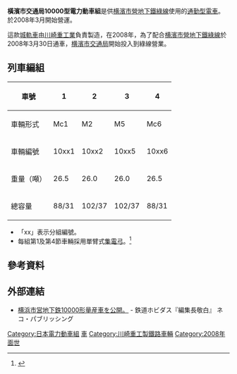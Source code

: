 {{鐵路車輛
|車輛名稱 = 橫濱市交通局10000型電力動車組
|公司色 = 
|圖像 = Yokohama-municipal-subway-10000-11th-unit-20080409.jpg
|圖像說明= 車組編號10111，2008年4月攝影
|起動加速度 = 3.2km/h/s
|營運最高速度 = 80
|設計最高速度 = 80
|減速度（正常） = 3.5km/h/s
|減速度（緊急） = 4.5km/h/s
|載客量 = 
|編組載客量 = 先頭車88人　座席31人<br/>中間車102人　座席37人
|編組長度 = 
|全長 = 15,600
|全闊 = 2,490
|全高 = 3,120
|編組重量 = 
|車體物料 = 不鏽鋼
|車輛重量 = 先頭車：26.5 t、中間車：26.0
|編組總重量 = 
|軸距 =
|軌距 = {{RailGauge|1435mm|allk=on}}
|電化方式 = [[直流電|直流]]1500[[伏特|V]]
|主電動機 = 
|輸出 = 
|編組輸出 = 
|控制裝置 = [[絕緣柵雙極晶體管|IGBT]]-[[變頻器|VVVF逆變器]]
|制動方式 = [[再生制動|再生制動]]併用電氣指令式制動
|保安裝置 = [[自動列車制御裝置|HD-ATC]]・[[自動列車運行裝置|ATO]]
|訊號系統 =
|製造商 = [[川崎重工業|川崎重工業]]
|製造年份 = 2008年至今
|投入服務日期 = 2008年至今
|備註 =
}}
'''橫濱市交通局10000型電力動車組'''是供[[横濱市營地下鐵|横濱市營地下鐵]][[横濱市營地下鐵綠線|綠線]]使用的[[通勤型電車|通勤型電車]]。於2008年3月開始營運。

這款[[城軌車|城軌車]]由[[川崎重工業|川崎重工業]]負責製造，在2008年，為了配合[[横濱市營地下鐵綠線|横濱市營地下鐵綠線]]於2008年3月30日通車，[[横濱市交通局|横濱市交通局]]開始投入到綠線營業。

==列車編組==
{| class="wikitable"
|-
! 車號 !! 1 !! 2 !! 3 !! 4
|-
! 車輛形式
| Mc1 || M2 || M5 || Mc6
|-
! 車輛編號
| 10xx1 || 10xx2 || 10xx5 || 10xx6
|-
! 重量（噸）
| 26.5 || 26.0 || 26.0 || 26.5
|-
! 總容量
| 88/31 || 102/37 || 102/37 || 88/31
|}

* 「xx」表示分組編號。
* 每組第1及第4節車輛採用單臂式[[集電弓|集電弓]]。<ref name="jrrprivate2013">{{cite book |title = 私鉄車両編成表 2013 |trans_title= 私鐵車輛編組表 2013| publisher = JRR | date = 2013年7月30日 | location = 日本 | page = 87| isbn = 978-4-330-39313-1}}</ref>

==參考資料==
{{reflist}}

==外部連結==
{{commonscat|Model 10000 of Yokohama City Transportation Bureau}}
* {{ja icon}} [http://rail.hobidas.com/blog/natori09/archives/2007/10/10000-2.html 横浜市営地下鉄10000形量産車を公開。] {{Wayback|url=http://rail.hobidas.com/blog/natori09/archives/2007/10/10000-2.html |date=20160304193455 }} - 鉄道ホビダス『編集長敬白』 ネコ・パブリッシング

[[Category:日本電力動車組|Category:日本電力動車組]]
[[Category:橫濱市營地下鐵|車]]
[[Category:川崎重工製鐵路車輛|Category:川崎重工製鐵路車輛]]
[[Category:2008年面世|Category:2008年面世]]